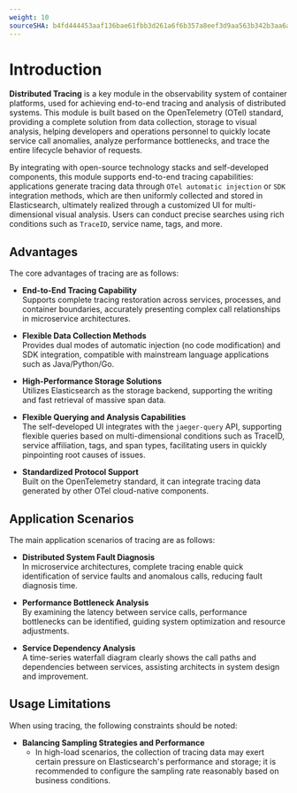 ```yaml
---
weight: 10
sourceSHA: b4fd444453aaf136bae61fbb3d261a6f6b357a8eef3d9aa563b342b3aa6a6421
---
```


# Introduction

**Distributed Tracing** is a key module in the observability system of container platforms, used for achieving end-to-end tracing and analysis of distributed systems. This module is built based on the OpenTelemetry (OTel) standard, providing a complete solution from data collection, storage to visual analysis, helping developers and operations personnel to quickly locate service call anomalies, analyze performance bottlenecks, and trace the entire lifecycle behavior of requests.

By integrating with open-source technology stacks and self-developed components, this module supports end-to-end tracing capabilities: applications generate tracing data through `OTel automatic injection` or `SDK` integration methods, which are then uniformly collected and stored in Elasticsearch, ultimately realized through a customized UI for multi-dimensional visual analysis. Users can conduct precise searches using rich conditions such as `TraceID`, service name, tags, and more.

## Advantages

The core advantages of tracing are as follows:

- **End-to-End Tracing Capability**\
  Supports complete tracing restoration across services, processes, and container boundaries, accurately presenting complex call relationships in microservice architectures.

- **Flexible Data Collection Methods**\
  Provides dual modes of automatic injection (no code modification) and SDK integration, compatible with mainstream language applications such as Java/Python/Go.

- **High-Performance Storage Solutions**\
  Utilizes Elasticsearch as the storage backend, supporting the writing and fast retrieval of massive span data.

- **Flexible Querying and Analysis Capabilities**\
  The self-developed UI integrates with the `jaeger-query` API, supporting flexible queries based on multi-dimensional conditions such as TraceID, service affiliation, tags, and span types, facilitating users in quickly pinpointing root causes of issues.

- **Standardized Protocol Support**\
  Built on the OpenTelemetry standard, it can integrate tracing data generated by other OTel cloud-native components.

## Application Scenarios

The main application scenarios of tracing are as follows:

- **Distributed System Fault Diagnosis**\
  In microservice architectures, complete tracing enable quick identification of service faults and anomalous calls, reducing fault diagnosis time.

- **Performance Bottleneck Analysis**\
  By examining the latency between service calls, performance bottlenecks can be identified, guiding system optimization and resource adjustments.

- **Service Dependency Analysis**\
  A time-series waterfall diagram clearly shows the call paths and dependencies between services, assisting architects in system design and improvement.

## Usage Limitations

When using tracing, the following constraints should be noted:

- **Balancing Sampling Strategies and Performance**
  - In high-load scenarios, the collection of tracing data may exert certain pressure on Elasticsearch's performance and storage; it is recommended to configure the sampling rate reasonably based on business conditions.
